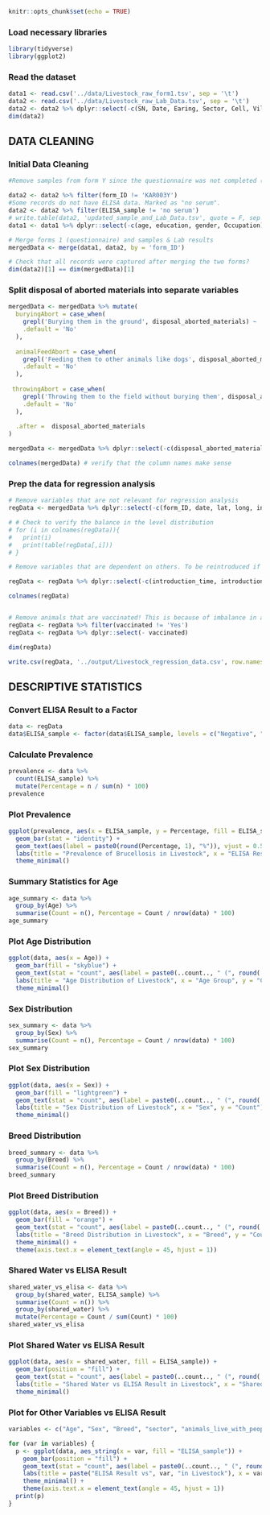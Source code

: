 
```r
knitr::opts_chunk$set(echo = TRUE)
```

### Load necessary libraries

```r
library(tidyverse)
library(ggplot2)
```

### Read the dataset

```r
data1 <- read.csv('../data/Livestock_raw_form1.tsv', sep = '\t')
data2 <- read.csv('../data/Livestock_raw_Lab_Data.tsv', sep = '\t')
data2 <- data2 %>% dplyr::select(-c(SN, Date, Earing, Sector, Cell, Village, RBTDate, ELISADate)) # Removed: not needed for analysis or duplicated 
dim(data2)
```

## DATA CLEANING

### Initial Data Cleaning

```r
#Remove samples from form Y since the questionnaire was not completed (due to issue with data entry)

data2 <- data2 %>% filter(form_ID != 'KAR003Y')
#Some records do not have ELISA data. Marked as "no serum".
data2 <- data2 %>% filter(ELISA_sample != 'no serum')
# write.table(data2, 'updated_sample_and_Lab_Data.tsv', quote = F, sep = '\t', row.names = F)
data1 <- data1 %>% dplyr::select(-c(age, education, gender, Occupation)) # The respondents' demographic data not used for analysis

# Merge forms 1 (questionnaire) and samples & Lab results
mergedData <- merge(data1, data2, by = 'form_ID')

# Check that all records were captured after merging the two forms?
dim(data2)[1] == dim(mergedData)[1]
```

### Split disposal of aborted materials into separate variables

```r
mergedData <- mergedData %>% mutate(
  buryingAbort = case_when(
    grepl('Burying them in the ground', disposal_aborted_materials) ~ 'Yes',
    .default = 'No'
  ),
  
  animalFeedAbort = case_when(
    grepl('Feeding them to other animals like dogs', disposal_aborted_materials) ~ 'Yes',
    .default = 'No'
  ),
  
 throwingAbort = case_when(
    grepl('Throwing them to the field without burying them', disposal_aborted_materials) ~ 'Yes',
    .default = 'No'
  ), 
  
  .after =  disposal_aborted_materials
)

mergedData <- mergedData %>% dplyr::select(-c(disposal_aborted_materials, production_mode))

colnames(mergedData) # verify that the column names make sense
```


### Prep the data for regression analysis

```r
# Remove variables that are not relevant for regression analysis
regData <- mergedData %>% dplyr::select(-c(form_ID, date, lat, long, infertility_history, ELISA_herd, RBT_herd, HerdID, AnimalID, Healthy, Sick, Lactating, Recovered, SampleID, RBT_sample, RBT_ELISA, fetch_water_points))

# # Check to verify the balance in the level distribution
# for (i in colnames(regData)){
#   print(i)
#   print(table(regData[,i]))
# }

# Remove variables that are dependent on others. To be reintroduced if the parent variables are significantly associated. This will help reduce potential multicollineality

regData <- regData %>% dplyr::select(-c(introduction_time, introduction_origin, bull_origin, herd_size, cell, village))

colnames(regData)


# Remove animals that are vaccinated! This is because of imbalance in answers to this question. It was determined that may did not have information on vaccication status.
regData <- regData %>% filter(vaccinated != 'Yes')
regData <- regData %>% dplyr::select(- vaccinated)

dim(regData)

write.csv(regData, '../output/Livestock_regression_data.csv', row.names = FALSE)
```


## DESCRIPTIVE STATISTICS


### Convert ELISA Result to a Factor
```r
data <- regData
data$ELISA_sample <- factor(data$ELISA_sample, levels = c("Negative", "Positive"))
```

### Calculate Prevalence
```r
prevalence <- data %>% 
  count(ELISA_sample) %>% 
  mutate(Percentage = n / sum(n) * 100)
prevalence
```

### Plot Prevalence
```r
ggplot(prevalence, aes(x = ELISA_sample, y = Percentage, fill = ELISA_sample)) +
  geom_bar(stat = "identity") +
  geom_text(aes(label = paste0(round(Percentage, 1), "%")), vjust = 0.5, position = position_stack(vjust = 0.5)) +
  labs(title = "Prevalence of Brucellosis in Livestock", x = "ELISA Result", y = "Percentage (%)") +
  theme_minimal()
```

### Summary Statistics for Age
```r
age_summary <- data %>% 
  group_by(Age) %>% 
  summarise(Count = n(), Percentage = Count / nrow(data) * 100)
age_summary
```

### Plot Age Distribution
```r
ggplot(data, aes(x = Age)) +
  geom_bar(fill = "skyblue") +
  geom_text(stat = "count", aes(label = paste0(..count.., " (", round(..count.. / sum(..count..) * 100, 1), "%", ")")), vjust = 0.5, position = position_stack(vjust = 0.5)) +
  labs(title = "Age Distribution of Livestock", x = "Age Group", y = "Count") +
  theme_minimal()
```

### Sex Distribution
```r
sex_summary <- data %>% 
  group_by(Sex) %>% 
  summarise(Count = n(), Percentage = Count / nrow(data) * 100)
sex_summary
```

### Plot Sex Distribution
```r
ggplot(data, aes(x = Sex)) +
  geom_bar(fill = "lightgreen") +
  geom_text(stat = "count", aes(label = paste0(..count.., " (", round(..count.. / sum(..count..) * 100, 1), "%", ")")), vjust = 0.5, position = position_stack(vjust = 0.5)) +
  labs(title = "Sex Distribution of Livestock", x = "Sex", y = "Count") +
  theme_minimal()
```

### Breed Distribution
```r
breed_summary <- data %>% 
  group_by(Breed) %>% 
  summarise(Count = n(), Percentage = Count / nrow(data) * 100)
breed_summary
```

### Plot Breed Distribution
```r
ggplot(data, aes(x = Breed)) +
  geom_bar(fill = "orange") +
  geom_text(stat = "count", aes(label = paste0(..count.., " (", round(..count.. / sum(..count..) * 100, 1), "%", ")")), vjust = 0.5, position = position_stack(vjust = 0.5)) +
  labs(title = "Breed Distribution in Livestock", x = "Breed", y = "Count") +
  theme_minimal() +
  theme(axis.text.x = element_text(angle = 45, hjust = 1))
```

### Shared Water vs ELISA Result
```r
shared_water_vs_elisa <- data %>% 
  group_by(shared_water, ELISA_sample) %>% 
  summarise(Count = n()) %>% 
  group_by(shared_water) %>% 
  mutate(Percentage = Count / sum(Count) * 100)
shared_water_vs_elisa
```

### Plot Shared Water vs ELISA Result
```r
ggplot(data, aes(x = shared_water, fill = ELISA_sample)) +
  geom_bar(position = "fill") +
  geom_text(stat = "count", aes(label = paste0(..count.., " (", round(..count.. / tapply(..count.., ..x.., sum)[..x..] * 100, 1), "%", ")")), position = position_fill(vjust = 0.5)) +
  labs(title = "Shared Water vs ELISA Result in Livestock", x = "Shared Water", y = "Proportion", fill = "ELISA Result") +
  theme_minimal()
```

### Plot for Other Variables vs ELISA Result
```r
variables <- c("Age", "Sex", "Breed", "sector", "animals_live_with_people", "farm_fenced", "wildlife_interaction", "shared_water", "breeding_methods", "having_vet", "buryingAbort", "animalFeedAbort", "throwingAbort", "new_introduction", "brucellosis_awareness")

for (var in variables) {
  p <- ggplot(data, aes_string(x = var, fill = "ELISA_sample")) +
    geom_bar(position = "fill") +
    geom_text(stat = "count", aes(label = paste0(..count.., " (", round(..count.. / tapply(..count.., ..x.., sum)[..x..] * 100, 1), "%", ")")), position = position_fill(vjust = 0.5)) +
    labs(title = paste("ELISA Result vs", var, "in Livestock"), x = var, y = "Proportion", fill = "ELISA Result") +
    theme_minimal() +
    theme(axis.text.x = element_text(angle = 45, hjust = 1))
  print(p)
}
```



